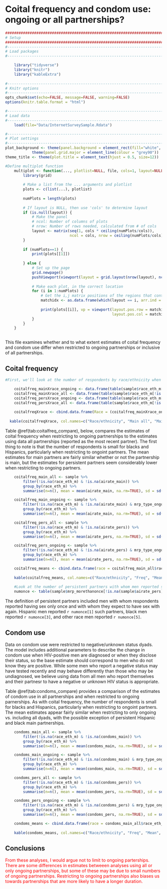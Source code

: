 # Coital frequency and condom use: ongoing or all partnerships?

```r
####################################################################################
# Setup
####################################################################################
#-----------------------------------------------------------------------------------
# Load packages
#-----------------------------------------------------------------------------------

    library("tidyverse")
    library("knitr")
    library("kableExtra")
 
#-----------------------------------------------------------------------------------
# Knitr options
#-----------------------------------------------------------------------------------
opts_chunk$set(echo=FALSE, message=FALSE, warning=FALSE)
options(knitr.table.format = "html") 

#-----------------------------------------------------------------------------------
# Load data
#-----------------------------------------------------------------------------------
    load(file="Data/InternetSurveySample.Rdata")

#-----------------------------------------------------------------------------------
# Plot settings
#-----------------------------------------------------------------------------------
plot_background <- theme(panel.background = element_rect(fill="white", colour = "black")) +
            theme(panel.grid.major = element_line(colour = "grey90"))
theme_title <- theme(plot.title = element_text(hjust = 0.5, size=12)) 

#Define multiplot function
    multiplot <- function(..., plotlist=NULL, file, cols=1, layout=NULL) {
        library(grid)
        
        # Make a list from the ... arguments and plotlist
        plots <- c(list(...), plotlist)
        
        numPlots = length(plots)
        
        # If layout is NULL, then use 'cols' to determine layout
        if (is.null(layout)) {
            # Make the panel
            # ncol: Number of columns of plots
            # nrow: Number of rows needed, calculated from # of cols
            layout <- matrix(seq(1, cols * ceiling(numPlots/cols)),
                             ncol = cols, nrow = ceiling(numPlots/cols))
        }
        
        if (numPlots==1) {
            print(plots[[1]])
            
        } else {
            # Set up the page
            grid.newpage()
            pushViewport(viewport(layout = grid.layout(nrow(layout), ncol(layout))))
            
            # Make each plot, in the correct location
            for (i in 1:numPlots) {
                # Get the i,j matrix positions of the regions that contain this subplot
                matchidx <- as.data.frame(which(layout == i, arr.ind = TRUE))
                
                print(plots[[i]], vp = viewport(layout.pos.row = matchidx$row,
                                                layout.pos.col = matchidx$col))
            }
        }
    }
        
```
This file examines whether and to what extent estimates of coital frequency and condom use differ when restricted to ongoing partnerships or inclusive of all partnerships.

## Coital frequency

```r

#First, we'll look at the number of respondents by race/ethnicity when we include all dyads and when we restrict to ongoing only. From this, we see that the numbers for black respondents are small, particularly when restricting to ongoing partners.

    coitalfreq_mainXrace_ongoing <- data.frame(table(sample$race_eth_m[!is.na(sample$airate_main) & sample$mrp_type_ongoing %in% "Main"]))
    coitalfreq_mainXrace_all <- data.frame(table(sample$race_eth_m[!is.na(sample$airate_main)]))
    coitalfreq_persXrace_ongoing <- data.frame(table(sample$race_eth_m[!is.na(sample$airate_pers) & sample$mrp_type_ongoing %in% "Persistent"]))
    coitalfreq_persXrace_all <- data.frame(table(sample$race_eth_m[!is.na(sample$airate_pers)]))
    
    coitalfreqXrace <- cbind.data.frame(Race = (coitalfreq_mainXrace_ongoing$Var1), main_all = coitalfreq_mainXrace_all$Freq, main_ongoing = coitalfreq_mainXrace_ongoing$Freq, pers_all = coitalfreq_persXrace_all$Freq, pers_ongoing = coitalfreq_persXrace_ongoing$Freq)
    
  kable(coitalfreqXrace, col.names=c("Race/ethnicity", "Main all", "Main ongoing", "Persistent all", "Persistent ongoing"), caption="Number of respondents by race and partner type") %>% kable_styling(full_width=F, position="center")
```

Table @ref(tab:coitalfreq_compare), below, compares the estimates of coital frequency when restricting to ongoing partnerships to the estimates using data all partnerships (reported as the most recent partner). The first thing to note is that the number of respondents is small for blacks and Hispanics, particularly when restricting to ongoint partners. The mean estimates for main partners are fairly similar whether or not the partnership is main, but the estimates for persistent partners seem considerably lower when restricting to ongoing partners. 
```r
    coitalfreq_main_all <- sample %>% 
        filter(!is.na(race_eth_m) & !is.na(airate_main)) %>%
        group_by(race_eth_m) %>% 
        summarise(n=n(), mean = mean(airate_main, na.rm=TRUE), sd = sd(airate_main, na.rm=TRUE))

    coitalfreq_main_ongoing <- sample %>% 
        filter(!is.na(race_eth_m) & !is.na(airate_main) & mrp_type_ongoing %in% "Main") %>%
        group_by(race_eth_m) %>% 
        summarise(n=n(), mean = mean(airate_main, na.rm=TRUE), sd = sd(airate_main, na.rm=TRUE))

    coitalfreq_pers_all <- sample %>% 
        filter(!is.na(race_eth_m) & !is.na(airate_pers)) %>%
        group_by(race_eth_m) %>% 
        summarise(n=n(), mean = mean(airate_pers, na.rm=TRUE), sd = sd(airate_pers, na.rm=TRUE))

    coitalfreq_pers_ongoing <- sample %>% 
        filter(!is.na(race_eth_m) & !is.na(airate_pers) & mrp_type_ongoing %in% "Persistent") %>%
        group_by(race_eth_m) %>% 
        summarise(n=n(), mean = mean(airate_pers, na.rm=TRUE), sd = sd(airate_pers, na.rm=TRUE))

    coitalfreq_means <- cbind.data.frame(race = coitalfreq_main_all$race_eth_m, main_all_n = coitalfreq_main_all$n, main_all_mean = coitalfreq_main_all$mean, main_all_sd = coitalfreq_main_all$sd, main_ongoing_n = coitalfreq_main_ongoing$n, main_ongoing_mean = coitalfreq_main_ongoing$mean, main_ongoing_sd = coitalfreq_main_ongoing$sd, pers_all_n = coitalfreq_pers_all$n, pers_all_mean = coitalfreq_pers_all$mean, pers_all_sd = coitalfreq_pers_all$sd, pers_ongoing_n = coitalfreq_pers_ongoing$n, pers_ongoing_mean = coitalfreq_pers_ongoing$mean, pers_ongoing_sd = coitalfreq_pers_ongoing$sd)
    
    kable(coitalfreq_means, col.names=c("Race/ethnicity", "Freq", "Mean", "SD", "Freq", "Mean", "SD", "Freq", "Mean", "SD", "Freq", "Mean", "SD"), digits = c(0, 0, 3, 3, 0, 3, 3, 0, 3, 3, 0, 3, 3), caption="Coital frequency estimates by partner type and status") %>% kable_styling(full_width=F, position="center") %>% add_header_above(c("", "Main, all" = 3, "Main, ongoing" = 3, "Persistent, all" = 3, "Persistent, ongoing" = 3)) %>% column_spec(c(3, 6, 9, 12), bold=TRUE)
    
    #Look at the number of persistent partners with whom men reported sex only once
    numonce <- table(sample$mrp_morethanonce[!is.na(sample$airate_pers)], sample$race_eth_m[!is.na(sample$airate_pers)])
```

The definition of persistent partners included men with whom respondents reported having sex only once and with whom they expect to have sex with again. Hispanic men reported `r numonce[1]` such partners, black men reported `r numonce[3]`, and other race men reported `r numonce[5]`.

## Condom use

Data on condom use were restricted to negative/unknown status dyads. The model includes additional parameters to describe the change in condom use when HIV-positive men are diagnosed or when they disclose their status, so the base estimate should correspond to men who do not know they are positive. While some men who report a negative status may have tested recently and may behave differently than those who may be undiagnosed, we believe using data from all men who report themselves and their partnesr to have a negative or unknown HIV status is appropriate.

Table @ref(tab:condoms_compare) provides a comparison of the estimates of condom use in all partnerships and when restricted to ongoing parnerships. As with coital frequency, the number of respondents is small for blacks and Hispanics, particularly when restricting to ongoint partners. The mean estimates appear fairly similar when restricting to only ongoing vs. including all dyads, with the possible exception of persistent Hispanic and black main partnerships.

```r
    condoms_main_all <- sample %>% 
        filter(!is.na(race_eth_m) & !is.na(condoms_main)) %>%
        group_by(race_eth_m) %>% 
        summarise(n=n(), mean = mean(condoms_main, na.rm=TRUE), sd = sd(condoms_main, na.rm=TRUE))

    condoms_main_ongoing <- sample %>% 
        filter(!is.na(race_eth_m) & !is.na(condoms_main) & mrp_type_ongoing %in% "Main") %>%
        group_by(race_eth_m) %>% 
        summarise(n=n(), mean = mean(condoms_main, na.rm=TRUE), sd = sd(condoms_main, na.rm=TRUE))

    condoms_pers_all <- sample %>% 
        filter(!is.na(race_eth_m) & !is.na(condoms_pers)) %>%
        group_by(race_eth_m) %>% 
        summarise(n=n(), mean = mean(condoms_pers, na.rm=TRUE), sd = sd(condoms_pers, na.rm=TRUE))

    condoms_pers_ongoing <- sample %>% 
        filter(!is.na(race_eth_m) & !is.na(condoms_pers) & mrp_type_ongoing %in% "Persistent") %>%
        group_by(race_eth_m) %>% 
        summarise(n=n(), mean = mean(condoms_pers, na.rm=TRUE), sd = sd(condoms_pers, na.rm=TRUE))

    condoms_means <- cbind.data.frame(race = condoms_main_all$race_eth_m, main_all_n = condoms_main_all$n, main_all_mean = condoms_main_all$mean, main_all_sd = condoms_main_all$sd, main_ongoing_n = condoms_main_ongoing$n, main_ongoing_mean = condoms_main_ongoing$mean, main_ongoing_sd = condoms_main_ongoing$sd, pers_all_n = condoms_pers_all$n, pers_all_mean = condoms_pers_all$mean, pers_all_sd = condoms_pers_all$sd, pers_ongoing_n = condoms_pers_ongoing$n, pers_ongoing_mean = condoms_pers_ongoing$mean, pers_ongoing_sd = condoms_pers_ongoing$sd)
    
    kable(condoms_means, col.names=c("Race/ethnicity", "Freq", "Mean", "SD", "Freq", "Mean", "SD", "Freq", "Mean", "SD", "Freq", "Mean", "SD"), digits = c(0, 0, 3, 3, 0, 3, 3, 0, 3, 3, 0, 3, 3), caption="Condom use estimates by partner type and status") %>% kable_styling(full_width=F, position="center") %>% add_header_above(c("", "Main, all" = 3, "Main, ongoing" = 3, "Persistent, all" = 3, "Persistent, ongoing" = 3)) %>% column_spec(c(3, 6, 9, 12), bold=TRUE)

```

## Conclusions

<span style="color:red">From these analyses, I would argue not to limit to ongoing parterships. There are some differences in estimates betweeen analyses using all or only ongoing partnerships, but some of these may be due to small numbers of ongoing partnerships. Restricting to ongoing partnerships also biases us towards partnerships that are more likely to have a longer duration.</span>